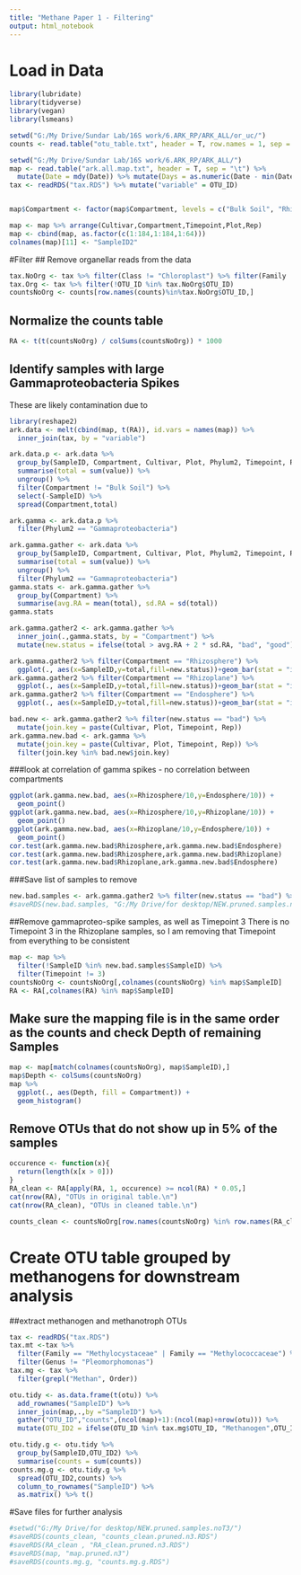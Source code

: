 ---
title: "Methane Paper 1 - Filtering"
output: html_notebook
---

# Load in Data
```{r}
library(lubridate)
library(tidyverse)
library(vegan)
library(lsmeans)
```

```{r}
setwd("G:/My Drive/Sundar Lab/16S work/6.ARK_RP/ARK_ALL/or_uc/")
counts <- read.table("otu_table.txt", header = T, row.names = 1, sep = "\t")

setwd("G:/My Drive/Sundar Lab/16S work/6.ARK_RP/ARK_ALL/")
map <- read.table("ark.all.map.txt", header = T, sep = "\t") %>% 
  mutate(Date = mdy(Date)) %>% mutate(Days = as.numeric(Date - min(Date)))
tax <- readRDS("tax.RDS") %>% mutate("variable" = OTU_ID)


map$Compartment <- factor(map$Compartment, levels = c("Bulk Soil", "Rhizosphere", "Rhizoplane", "Endosphere"))

map <- map %>% arrange(Cultivar,Compartment,Timepoint,Plot,Rep) 
map <- cbind(map, as.factor(c(1:184,1:184,1:64)))
colnames(map)[11] <- "SampleID2"
```

#Filter
## Remove organellar reads from the data
```{r}
tax.NoOrg <- tax %>% filter(Class != "Chloroplast") %>% filter(Family != "mitochondria")
tax.Org <- tax %>% filter(!OTU_ID %in% tax.NoOrg$OTU_ID)
countsNoOrg <- counts[row.names(counts)%in%tax.NoOrg$OTU_ID,]
```

## Normalize the counts table
```{r}
RA <- t(t(countsNoOrg) / colSums(countsNoOrg)) * 1000
```

## Identify samples with large Gammaproteobacteria Spikes 
These are likely contamination due to
```{r}
library(reshape2)
ark.data <- melt(cbind(map, t(RA)), id.vars = names(map)) %>% 
  inner_join(tax, by = "variable")
```

```{r}
ark.data.p <- ark.data %>%
  group_by(SampleID, Compartment, Cultivar, Plot, Phylum2, Timepoint, Rep) %>% 
  summarise(total = sum(value)) %>%
  ungroup() %>%
  filter(Compartment != "Bulk Soil") %>%
  select(-SampleID) %>%
  spread(Compartment,total)

ark.gamma <- ark.data.p %>% 
  filter(Phylum2 == "Gammaproteobacteria")
```

```{r}
ark.gamma.gather <- ark.data %>%
  group_by(SampleID, Compartment, Cultivar, Plot, Phylum2, Timepoint, Rep) %>% 
  summarise(total = sum(value)) %>%
  ungroup() %>%
  filter(Phylum2 == "Gammaproteobacteria")
gamma.stats <- ark.gamma.gather %>% 
  group_by(Compartment) %>%
  summarise(avg.RA = mean(total), sd.RA = sd(total))
gamma.stats

```

```{r}
ark.gamma.gather2 <- ark.gamma.gather %>%
  inner_join(.,gamma.stats, by = "Compartment") %>%
  mutate(new.status = ifelse(total > avg.RA + 2 * sd.RA, "bad", "good"))

```

```{r}
ark.gamma.gather2 %>% filter(Compartment == "Rhizosphere") %>%
  ggplot(., aes(x=SampleID,y=total,fill=new.status))+geom_bar(stat = "identity")  
ark.gamma.gather2 %>% filter(Compartment == "Rhizoplane") %>%
  ggplot(., aes(x=SampleID,y=total,fill=new.status))+geom_bar(stat = "identity") 
ark.gamma.gather2 %>% filter(Compartment == "Endosphere") %>%
  ggplot(., aes(x=SampleID,y=total,fill=new.status))+geom_bar(stat = "identity") 
```

```{r}
bad.new <- ark.gamma.gather2 %>% filter(new.status == "bad") %>%
  mutate(join.key = paste(Cultivar, Plot, Timepoint, Rep))
ark.gamma.new.bad <- ark.gamma %>% 
  mutate(join.key = paste(Cultivar, Plot, Timepoint, Rep)) %>%
  filter(join.key %in% bad.new$join.key)
```

###look at correlation of gamma spikes - no correlation between compartments
```{r}
ggplot(ark.gamma.new.bad, aes(x=Rhizosphere/10,y=Endosphere/10)) +
  geom_point()
ggplot(ark.gamma.new.bad, aes(x=Rhizosphere/10,y=Rhizoplane/10)) +
  geom_point()
ggplot(ark.gamma.new.bad, aes(x=Rhizoplane/10,y=Endosphere/10)) +
  geom_point()
cor.test(ark.gamma.new.bad$Rhizosphere,ark.gamma.new.bad$Endosphere)
cor.test(ark.gamma.new.bad$Rhizosphere,ark.gamma.new.bad$Rhizoplane)
cor.test(ark.gamma.new.bad$Rhizoplane,ark.gamma.new.bad$Endosphere)

```

###Save list of samples to remove
```{r}
new.bad.samples <- ark.gamma.gather2 %>% filter(new.status == "bad") %>% select(SampleID)
#saveRDS(new.bad.samples, "G:/My Drive/for desktop/NEW.pruned.samples.noT3/new.bad.samples.RDS")
```



##Remove gammaproteo-spike samples, as well as Timepoint 3
There is no Timepoint 3 in the Rhizoplane samples, so I am removing that Timepoint from everything to be consistent
```{r}
map <- map %>% 
  filter(!SampleID %in% new.bad.samples$SampleID) %>%
  filter(Timepoint != 3)
countsNoOrg <- countsNoOrg[,colnames(countsNoOrg) %in% map$SampleID]
RA <- RA[,colnames(RA) %in% map$SampleID]
```

## Make sure the mapping file is in the same order as the counts and check Depth of remaining Samples
```{r}
map <- map[match(colnames(countsNoOrg), map$SampleID),]
map$Depth <- colSums(countsNoOrg)
map %>% 
  ggplot(., aes(Depth, fill = Compartment)) +
  geom_histogram()
```


## Remove OTUs that do not show up in 5% of the samples
```{r}
occurence <- function(x){
  return(length(x[x > 0]))
}
RA_clean <- RA[apply(RA, 1, occurence) >= ncol(RA) * 0.05,]
cat(nrow(RA), "OTUs in original table.\n")
cat(nrow(RA_clean), "OTUs in cleaned table.\n")

counts_clean <- countsNoOrg[row.names(countsNoOrg) %in% row.names(RA_clean),]
```


# Create OTU table grouped by methanogens for downstream analysis
##extract methanogen and methanotroph OTUs
```{r}
tax <- readRDS("tax.RDS")
tax.mt <-tax %>% 
  filter(Family == "Methylocystaceae" | Family == "Methylococcaceae") %>% 
  filter(Genus != "Pleomorphomonas")
tax.mg <- tax %>% 
  filter(grepl("Methan", Order))
```

```{r}
otu.tidy <- as.data.frame(t(otu)) %>% 
  add_rownames("SampleID") %>% 
  inner_join(map,.,by ="SampleID") %>% 
  gather("OTU_ID","counts",(ncol(map)+1):(ncol(map)+nrow(otu))) %>%
  mutate(OTU_ID2 = ifelse(OTU_ID %in% tax.mg$OTU_ID, "Methanogen",OTU_ID))
```

```{r}
otu.tidy.g <- otu.tidy %>%
  group_by(SampleID,OTU_ID2) %>%
  summarise(counts = sum(counts))
counts.mg.g <- otu.tidy.g %>%
  spread(OTU_ID2,counts) %>%
  column_to_rownames("SampleID") %>%
  as.matrix() %>% t()
```


#Save files for further analysis
```{r}
#setwd("G:/My Drive/for desktop/NEW.pruned.samples.noT3/")
#saveRDS(counts_clean, "counts_clean.pruned.n3.RDS")
#saveRDS(RA_clean , "RA_clean.pruned.n3.RDS")
#saveRDS(map, "map.pruned.n3")
#saveRDS(counts.mg.g, "counts.mg.g.RDS")
```














